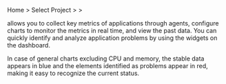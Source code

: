 Home > Select Project > <Cmdname sid="dashboard" className="uitext" /> > <Cmdname sid="application_dashboard" className="uitext" />

<InDoc product="java,nodejs,golang"><ImgLang img='apm-dashboard.png' desc='Application Dashboard'/></InDoc>

<InDoc product="php,python,dotnet"><ImgLang img='apm-dashboard02.png' desc='Application Dashboard'/></InDoc>

<Cmdname sid="application_dashboard" className="uitext" /> allows you to collect key metrics of applications through agents, configure charts to monitor the metrics in real time, and view the past data. You can quickly identify and analyze application problems by using the widgets on the dashboard.

In case of general charts excluding CPU and memory, the stable data appears in blue and the elements identified as problems appear in red, making it easy to recognize the current status.

